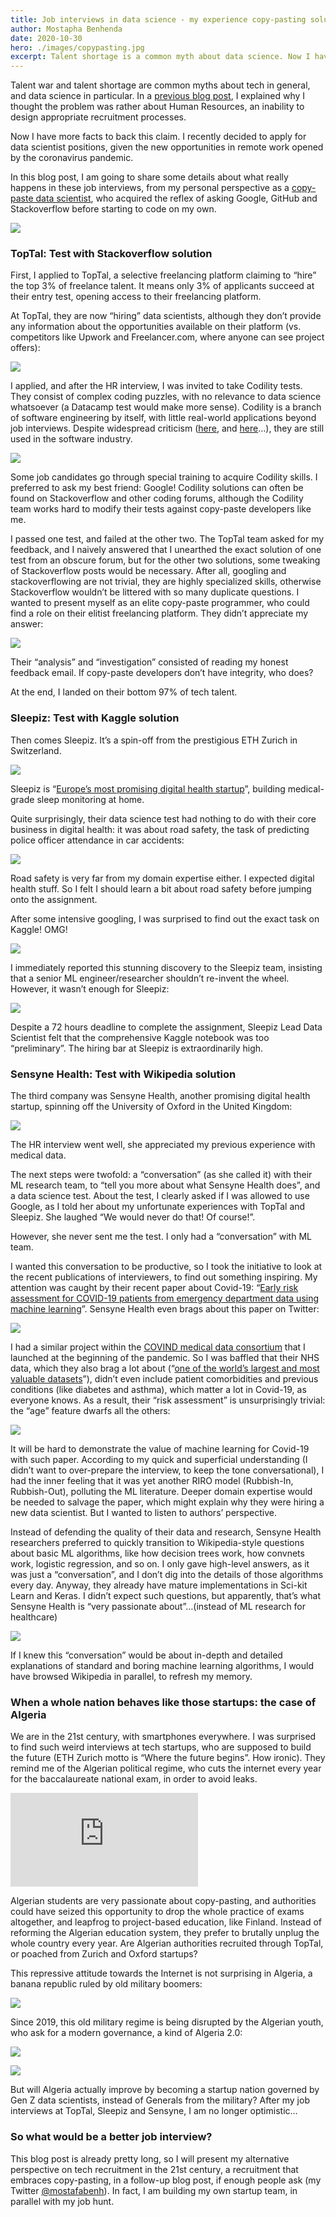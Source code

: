 ```yaml
---
title: Job interviews in data science - my experience copy-pasting solutions
author: Mostapha Benhenda
date: 2020-10-30
hero: ./images/copypasting.jpg
excerpt: Talent shortage is a common myth about data science. Now I have more facts
---
```


Talent war and talent shortage are common myths about tech in general, and data science in particular. In a [previous blog post](https://medium.com/the-ai-lab/talent-shortage-in-ai-is-a-myth-reply-to-cedric-villani-c592047a9a1b), I explained why I thought the problem was rather about Human Resources, an inability to design appropriate recruitment processes.

Now I have more facts to back this claim. I recently decided to apply for data scientist positions, given the new opportunities in remote work opened by the coronavirus pandemic.

In this blog post, I am going to share some details about what really happens in these job interviews, from my personal perspective as a [copy-paste data scientist](https://www.quora.com/I-am-a-copy-and-paste-developer-how-do-I-become-a-real-software-developer), who acquired the reflex of asking Google, GitHub and Stackoverflow before starting to code on my own.

![](https://cdn-images-1.medium.com/max/800/0*XeXvhTpBFXvYlcxF.jpeg)

### TopTal: Test with Stackoverflow solution

First, I applied to TopTal, a selective freelancing platform claiming to “hire” the top 3% of freelance talent. It means only 3% of applicants succeed at their entry test, opening access to their freelancing platform.

At TopTal, they are now “hiring” data scientists, although they don’t provide any information about the opportunities available on their platform (vs. competitors like Upwork and Freelancer.com, where anyone can see project offers):

![](https://cdn-images-1.medium.com/max/800/0*pR3iMVDTuBPvUix1.jpeg)

I applied, and after the HR interview, I was invited to take Codility tests. They consist of complex coding puzzles, with no relevance to data science whatsoever (a Datacamp test would make more sense). Codility is a branch of software engineering by itself, with little real-world applications beyond job interviews. Despite widespread criticism ([here](https://theoutline.com/post/1166/programmers-are-confessing-their-coding-sins-to-protest-a-broken-job-interview-process), and [here](https://www.qualified.io/blog/posts/why-developers-hate-coding-skills-tests)…), they are still used in the software industry.

![](https://cdn-images-1.medium.com/max/800/0*Sm0brBzR2ExY9dX2.jpeg)

Some job candidates go through special training to acquire Codility skills. I preferred to ask my best friend: Google! Codility solutions can often be found on Stackoverflow and other coding forums, although the Codility team works hard to modify their tests against copy-paste developers like me.

I passed one test, and failed at the other two. The TopTal team asked for my feedback, and I naively answered that I unearthed the exact solution of one test from an obscure forum, but for the other two solutions, some tweaking of Stackoverflow posts would be necessary. After all, googling and stackoverflowing are not trivial, they are highly specialized skills, otherwise Stackoverflow wouldn’t be littered with so many duplicate questions. I wanted to present myself as an elite copy-paste programmer, who could find a role on their elitist freelancing platform. They didn’t appreciate my answer:

![](https://cdn-images-1.medium.com/max/800/0*HA8Q9I0oNjMOlatM.jpeg)

Their “analysis” and “investigation” consisted of reading my honest feedback email. If copy-paste developers don’t have integrity, who does?

At the end, I landed on their bottom 97% of tech talent.

### Sleepiz: Test with Kaggle solution

Then comes Sleepiz. It’s a spin-off from the prestigious ETH Zurich in Switzerland.

![](https://cdn-images-1.medium.com/max/800/1*ou9RnDMEV6n9INZxUiJkOA.jpeg)

Sleepiz is “[Europe’s most promising digital health startup](https://sleepiz.com/about/)”, building medical-grade sleep monitoring at home.

Quite surprisingly, their data science test had nothing to do with their core business in digital health: it was about road safety, the task of predicting police officer attendance in car accidents:

![](https://cdn-images-1.medium.com/max/800/0*q7bVvSTTnZ9ZWYFl.jpeg)

Road safety is very far from my domain expertise either. I expected digital health stuff. So I felt I should learn a bit about road safety before jumping onto the assignment.

After some intensive googling, I was surprised to find out the exact task on Kaggle! OMG!

![](https://cdn-images-1.medium.com/max/800/0*Uvc-xhjMWcISiqkl.jpeg)

I immediately reported this stunning discovery to the Sleepiz team, insisting that a senior ML engineer/researcher shouldn’t re-invent the wheel. However, it wasn’t enough for Sleepiz:

![](https://cdn-images-1.medium.com/max/800/0*oi1JcL99PRm06mQu.jpeg)

Despite a 72 hours deadline to complete the assignment, Sleepiz Lead Data Scientist felt that the comprehensive Kaggle notebook was too “preliminary”. The hiring bar at Sleepiz is extraordinarily high.

### Sensyne Health: Test with Wikipedia solution

The third company was Sensyne Health, another promising digital health startup, spinning off the University of Oxford in the United Kingdom:

![](https://cdn-images-1.medium.com/max/800/0*YT61ly-bcUW6zOav.jpeg)

The HR interview went well, she appreciated my previous experience with medical data.

The next steps were twofold: a “conversation” (as she called it) with their ML research team, to “tell you more about what Sensyne Health does”, and a data science test. About the test, I clearly asked if I was allowed to use Google, as I told her about my unfortunate experiences with TopTal and Sleepiz. She laughed “We would never do that! Of course!”.

However, she never sent me the test. I only had a “conversation” with ML team.

I wanted this conversation to be productive, so I took the initiative to look at the recent publications of interviewers, to find out something inspiring. My attention was caught by their recent paper about Covid-19: “[Early risk assessment for COVID-19 patients from emergency department data using machine learning](https://www.medrxiv.org/content/10.1101/2020.05.19.20086488v1)”. Sensyne Health even brags about this paper on Twitter:

![](https://cdn-images-1.medium.com/max/800/0*vMjK3NEVCvufcGkF.jpeg)

I had a similar project within the [COVIND medical data consortium](https://covind.org) that I launched at the beginning of the pandemic. So I was baffled that their NHS data, which they also brag a lot about (“[one of the world’s largest and most valuable datasets](https://www.sensynehealth.com/discovery-nhs-trusts)”), didn’t even include patient comorbidities and previous conditions (like diabetes and asthma), which matter a lot in Covid-19, as everyone knows. As a result, their “risk assessment” is unsurprisingly trivial: the “age” feature dwarfs all the others:

![](https://cdn-images-1.medium.com/max/800/0*M_EjZAm0b9QQxThB.jpeg)

It will be hard to demonstrate the value of machine learning for Covid-19 with such paper. According to my quick and superficial understanding (I didn’t want to over-prepare the interview, to keep the tone conversational), I had the inner feeling that it was yet another RIRO model (Rubbish-In, Rubbish-Out), polluting the ML literature. Deeper domain expertise would be needed to salvage the paper, which might explain why they were hiring a new data scientist. But I wanted to listen to authors’ perspective.

Instead of defending the quality of their data and research, Sensyne Health researchers preferred to quickly transition to Wikipedia-style questions about basic ML algorithms, like how decision trees work, how convnets work, logistic regression, and so on. I only gave high-level answers, as it was just a “conversation”, and I don’t dig into the details of those algorithms every day. Anyway, they already have mature implementations in Sci-kit Learn and Keras. I didn’t expect such questions, but apparently, that’s what Sensyne Health is “very passionate about”…(instead of ML research for healthcare)

![](https://cdn-images-1.medium.com/max/800/0*f6Wddv6ZqHw0XE4_.jpeg)

If I knew this “conversation” would be about in-depth and detailed explanations of standard and boring machine learning algorithms, I would have browsed Wikipedia in parallel, to refresh my memory.

### When a whole nation behaves like those startups: the case of Algeria

We are in the 21st century, with smartphones everywhere. I was surprised to find such weird interviews at tech startups, who are supposed to build the future (ETH Zurich motto is “Where the future begins”. How ironic). They remind me of the Algerian political regime, who cuts the internet every year for the baccalaureate national exam, in order to avoid leaks.



  <iframe  style="margin:0 auto;" src="https://www.youtube.com/embed/Tt7XbF-CQ50" frameborder="0" allow="accelerometer; autoplay; encrypted-media; gyroscope; picture-in-picture" allowfullscreen></iframe>


Algerian students are very passionate about copy-pasting, and authorities could have seized this opportunity to drop the whole practice of exams altogether, and leapfrog to project-based education, like Finland. Instead of reforming the Algerian education system, they prefer to brutally unplug the whole country every year. Are Algerian authorities recruited through TopTal, or poached from Zurich and Oxford startups?

This repressive attitude towards the Internet is not surprising in Algeria, a banana republic ruled by old military boomers:

![](https://cdn-images-1.medium.com/max/800/0*Q8Jz5faQ3iIj7rNZ.jpeg)

Since 2019, this old military regime is being disrupted by the Algerian youth, who ask for a modern governance, a kind of Algeria 2.0:

![](https://cdn-images-1.medium.com/max/800/0*m7cb54p3ENILhQqm.jpeg)

![](https://cdn-images-1.medium.com/max/800/1*SRMaD0th_XItR5UvUq6kCQ.jpeg)

But will Algeria actually improve by becoming a startup nation governed by Gen Z data scientists, instead of Generals from the military? After my job interviews at TopTal, Sleepiz and Sensyne, I am no longer optimistic...

### So what would be a better job interview?

This blog post is already pretty long, so I will present my alternative perspective on tech recruitment in the 21st century, a recruitment that embraces copy-pasting, in a follow-up blog post, if enough people ask (my Twitter [@mostafabenh](https://twitter.com/mostafabenh)). In fact, I am building my own startup team, in parallel with my job hunt.

